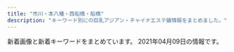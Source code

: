 ```yaml
---
title: "市川・本八幡・西船橋・船橋"
description: "キーワード別にの巨乳アジアン・チャイナエステ嬢情報をまとめました。"
---
```


新着画像と新着キーワードをまとめています。
2021年04月09日の情報です。

<DmmAffiliateIns />
<KeywordTable
  shops={
    [
    {
        "url": "http://yelaixang.sweet-relaxation.com/",
        "name": "\u591c\u6765\u9999\uff5eYe Lai Xang\uff5e",
        "img_links": [
            "http://yelaixang.sweet-relaxation.com/img/cast/nina-02.jpg",
            "http://yelaixang.sweet-relaxation.com/img/slick/sl-2.jpg",
            "http://yelaixang.sweet-relaxation.com/img/cast/miya-02.jpg",
            "http://yelaixang.sweet-relaxation.com/img/cast/nana-01.jpg",
            "http://yelaixang.sweet-relaxation.com/img/cast/nana-02.jpg",
            "http://yelaixang.sweet-relaxation.com/img/slick/sl-3.jpg",
            "http://yelaixang.sweet-relaxation.com/img/slick/sl-4.jpg",
            "http://yelaixang.sweet-relaxation.com/img/slick/sl-7.jpg",
            "http://yelaixang.sweet-relaxation.com/img/cast/nina-01.jpg",
            "http://yelaixang.sweet-relaxation.com/img/cast/nina-03.jpg",
            "http://yelaixang.sweet-relaxation.com/img/cast/miya-01.jpg",
            "http://yelaixang.sweet-relaxation.com/img/cast/miya-03.jpg",
            "http://yelaixang.sweet-relaxation.com/img/cast/key-03.jpg",
            "http://yelaixang.sweet-relaxation.com/img/slick/sl-6.jpg",
            "http://yelaixang.sweet-relaxation.com/img/interior/uc.jpg",
            "http://yelaixang.sweet-relaxation.com/img/slick/sl-5.jpg",
            "http://yelaixang.sweet-relaxation.com/img/cast/key-02.jpg",
            "http://yelaixang.sweet-relaxation.com/img/slick/sl-1.jpg",
            "http://yelaixang.sweet-relaxation.com/img/cast/nana-03.jpg",
            "http://yelaixang.sweet-relaxation.com/img/cast/key-01.jpg"
        ],
        "keywords": {},
        "station": "JR\u672c\u516b\u5e61\u99c5\u5357\u53e3"
    },
    {
        "url": "http://www.bishoujo.esturl.com/",
        "name": "\u604b\u4eba",
        "img_links": [
            "http://www.bishoujo.esturl.com/files/002.jpg",
            "http://www.bishoujo.esturl.com/photo_news/upimg/568706066be72eacf0_0.jpg",
            "http://www.bishoujo.esturl.com/files/007.jpg",
            "http://www.bishoujo.esturl.com/images/sp_top.jpg",
            "http://www.bishoujo.esturl.com/images/top.png",
            "http://www.bishoujo.esturl.com/files/003.jpg",
            "http://www.bishoujo.esturl.com/files/001.jpg"
        ],
        "keywords": {
            "C": 17,
            "87": 12,
            "86": 6,
            "D": 18,
            "82": 6
        },
        "station": "JR\u897f\u8239\u6a4b\u99c5\u5317\u53e3"
    },
    {
        "station": "JR\u897f\u8239\u6a4b\u99c5\u5357\u53e3",
        "url": "http://es-cupid.work/",
        "name": "\u304a\u5e30\u308ababy",
        "img_links": [
            "http://es-cupid.work/_src/54957838/wechatimg732957181c4fa97f74877efb3924bde9.jpg",
            "http://es-cupid.work/_src/54101963/slider2_20201209160139115.jpg",
            "http://es-cupid.work/_src/54101964/slider3_20201209160139119.jpg",
            "http://es-cupid.work/_src/54102173/wechatimg87_20210310150723406.jpg",
            "http://es-cupid.work/_src/54102203/wechatimg86_20210310150723367.jpg",
            "http://es-cupid.work/_src/54102172/wechatimg87_20210310150723406.jpg",
            "http://es-cupid.work/_src/54101949/slider5_20201209160139125.jpg",
            "http://es-cupid.work/_src/54279148/wechatimg234.jpg",
            "http://es-cupid.work/_src/54101958/cam.jpg",
            "http://es-cupid.work/_src/54957902/wechatimg732957181c4fa97f74877efb3924bde9.jpg",
            "http://es-cupid.work/_src/54101911/wechatimg198_20190126093224863.jpg",
            "http://es-cupid.work/_src/54101965/slider1_20201209160139057.jpg",
            "http://es-cupid.work/_src/54101954/navinavi_01.png",
            "http://es-cupid.work/_src/54101956/navinavi_02.png",
            "http://es-cupid.work/_src/54101909/_k3_4082.jpg",
            "http://es-cupid.work/_src/54101959/cam.jpg",
            "http://es-cupid.work/_src/54102042/baby.png",
            "http://es-cupid.work/_src/54279149/wechatimg234.jpg",
            "http://es-cupid.work/_src/54101968/wechatimg86_20210310150723367.jpg"
        ],
        "keywords": {}
    },
    {
        "url": "http://likiluto.xyz/",
        "name": "\u3075\u308c\u3042\u3044",
        "station": "JR\u672c\u516b\u5e61\u99c5\u5357\u53e3",
        "keywords": {},
        "img_links": [
            "http://likiluto.xyz/style/images/t2.png",
            "http://likiluto.xyz/uploads/210112/1-2101120920292M.jpg",
            "http://likiluto.xyz/style/images/nav-sys.jpg",
            "http://likiluto.xyz/style/images/index-miru_03.jpg",
            "http://likiluto.xyz/style/images/nav2-sta.png",
            "http://likiluto.xyz/style/images/t4.jpg",
            "http://likiluto.xyz/style/images/index-miru_18.jpg",
            "http://likiluto.xyz/uploads/210112/1-21011209234CV.jpg",
            "http://likiluto.xyz/uploads/210112/1-210112092540164.jpg",
            "http://likiluto.xyz/uploads/210403/1-210403154615Q9.jpg",
            "http://likiluto.xyz/uploads/210403/1-210403154531335.jpg",
            "http://likiluto.xyz/style/images/t6.jpg",
            "http://likiluto.xyz/uploads/201229/1-201229152000Y5.jpg",
            "http://likiluto.xyz/style/images/t3.png",
            "http://likiluto.xyz/style/images/s-bian.png",
            "http://likiluto.xyz/style/images/sys.jpg",
            "http://likiluto.xyz/style/images/index-miru_06.jpg",
            "http://likiluto.xyz/uploads/210112/1-210112092150b1.jpg",
            "http://likiluto.xyz/uploads/210304/1-210304151405b3.jpg",
            "http://likiluto.xyz/uploads/210304/1-210304151524134.jpg"
        ]
    },
    {
        "name": "\u6708\u306e\u604b",
        "img_links": [
            "http://hi-msg.com/moonlove/img/fla-1.jpg",
            "http://hi-msg.com/moonlove/img/p-2.jpg",
            "http://hi-msg.com/moonlove/img/staff-list.png",
            "http://hi-msg.com/moonlove/img/fla-2.jpg",
            "http://hi-msg.com/moonlove/img/head.png",
            "http://hi-msg.com/moonlove/img/botton.png",
            "http://hi-msg.com/moonlove/img/p-3.jpg",
            "http://hi-msg.com/moonlove/img/p-10.jpg"
        ],
        "keywords": {},
        "url": "http://hi-msg.com/moonlove/",
        "station": "JR\u8239\u6a4b\u99c5"
    },
    {
        "img_links": [
            "http://www.dokidoki.esjp.info/files/001.jpg",
            "http://www.dokidoki.esjp.info/files/011.jpg",
            "http://www.dokidoki.esjp.info/img/nn.jpg",
            "http://www.dokidoki.esjp.info/files/010.jpg",
            "http://www.dokidoki.esjp.info/img/eve.jpg",
            "http://www.dokidoki.esjp.info/img/top.jpg",
            "http://www.dokidoki.esjp.info/img/stal.png",
            "http://www.dokidoki.esjp.info/img/rect.jpg",
            "http://www.dokidoki.esjp.info/img/lint.jpg",
            "http://www.dokidoki.esjp.info/files/004.jpg",
            "http://www.dokidoki.esjp.info/img/syst.jpg",
            "http://www.dokidoki.esjp.info/img/acct.jpg",
            "http://www.dokidoki.esjp.info/img/noo.png",
            "http://www.dokidoki.esjp.info/img/rot.jpg",
            "http://www.dokidoki.esjp.info/img/fla.jpg",
            "http://www.dokidoki.esjp.info/files/007.jpg",
            "http://www.dokidoki.esjp.info/files/002.jpg",
            "http://www.dokidoki.esjp.info/img/stat.jpg"
        ],
        "url": "http://www.dokidoki.esjp.info/",
        "station": "JR\u8239\u6a4b\u99c5\u5317\u53e3",
        "name": "\u30c9\u30ad\u30c9\u30ad\u30cf\u30cb\u30fc",
        "keywords": {
            "D": 5,
            "86": 1,
            "87": 5,
            "C": 1
        }
    },
    {
        "station": "JR\u897f\u8239\u6a4b\u99c5\u5317\u53e3",
        "keywords": {
            "85": 1,
            "88": 2,
            "F": 3,
            "90": 1,
            "87": 1,
            "G": 1,
            "86": 5,
            "D": 5,
            "E": 9,
            "\u4e73": 5
        },
        "img_links": [
            "https://iris.ests.jp/photos/sites/58/2021/01/2021011316255079.jpeg",
            "https://iris.ests.jp/photos/sites/58/2021/04/2021040420530683.jpeg",
            "https://iris.ests.jp/photos/sites/58/2020/11/2020111616103718.jpeg",
            "https://iris.ests.jp/photos/sites/58/2021/03/2021030317245283.jpeg",
            "https://iris.ests.jp/photos/sites/58/2021/01/2021011400321756.jpeg",
            "https://iris.ests.jp/photos/sites/58/2021/01/2021011318242314.jpeg",
            "https://iris.ests.jp/photos/sites/58/2020/11/2020111615332290.jpeg",
            "https://iris.ests.jp/images/room1.jpg",
            "https://iris.ests.jp/photos/sites/58/2021/04/2021040520452396.jpeg",
            "https://iris.ests.jp/photos/sites/58/2021/04/202104052047262.jpeg",
            "https://iris.ests.jp/photos/sites/58/2021/04/2021040711032795.jpeg",
            "https://iris.ests.jp/photos/sites/58/2021/02/2021020921385968.jpeg",
            "https://iris.ests.jp/images/staff0.jpg",
            "https://iris.ests.jp/images/paypay.jpg",
            "https://iris.ests.jp/photos/sites/58/2021/03/2021030317205889.jpeg",
            "https://iris.ests.jp/photos/sites/58/2020/12/202012082142310.jpeg",
            "https://iris.ests.jp/photos/sites/58/2021/04/2021040520081066.jpeg",
            "https://iris.ests.jp/photos/sites/58/2021/04/2021040311441162.jpeg",
            "https://iris.ests.jp/images/top.jpg",
            "https://iris.ests.jp/photos/sites/58/2021/02/2021022616053881.jpeg",
            "https://iris.ests.jp/images/twitter.jpg",
            "http://iris2.a5.reraku.work/upload/sites/58/2020/12/202012082142310-302x309.jpeg",
            "https://iris.ests.jp/images/room3.jpg",
            "https://iris.ests.jp/images/room4.jpg",
            "https://iris.ests.jp/images/room2.jpg",
            "https://iris.ests.jp/images/s_staff.jpg",
            "https://iris.ests.jp/images/s_news.jpg"
        ],
        "url": "https://iris.ests.jp/",
        "name": "\u30a2\u30a4\u30ea"
    },
    {
        "img_links": [
            "http://aroma-esthe.info/images/r2.jpg",
            "http://aroma-esthe.info/images/qr.jpg",
            "http://aroma-esthe.info/images/r3.jpg",
            "http://aroma-esthe.info/images/slider-img003.jpg",
            "http://aroma-esthe.info/images/r4.jpg",
            "http://aroma-esthe.info/images/cg02.jpg",
            "http://aroma-esthe.info/images/m1.jpg",
            "http://aroma-esthe.info/images/slider-img001.jpg",
            "http://aroma-esthe.info/images/b-tel.png",
            "http://aroma-esthe.info/images/cg05.jpg",
            "http://aroma-esthe.info/images/m3.jpg",
            "http://aroma-esthe.info/images/slider-img002.jpg",
            "http://aroma-esthe.info/images/tit-sub1.jpg",
            "http://aroma-esthe.info/images/b-online.png",
            "http://aroma-esthe.info/images/m2.jpg",
            "http://aroma-esthe.info/images/tit-sub2.jpg",
            "http://aroma-esthe.info/images/tit-sub5.jpg",
            "http://aroma-esthe.info/images/tit-sub4.jpg",
            "http://aroma-esthe.info/images/m4.jpg",
            "http://aroma-esthe.info/images/tit-sub6.jpg",
            "http://aroma-esthe.info/images/cg01.jpg",
            "http://aroma-esthe.info/images/tit-sub3.jpg",
            "http://aroma-esthe.info/images/kan.jpg",
            "http://aroma-esthe.info/images/r1.jpg",
            "http://aroma-esthe.info/link/menlog.jpg",
            "http://aroma-esthe.info/images/cg03.jpg"
        ],
        "keywords": {
            "D": 6,
            "86": 8
        },
        "station": "\u4eac\u6210\u516b\u5e61\u99c5\u5317\u53e3",
        "name": "Happy Bell",
        "url": "http://aroma-esthe.info/"
    },
    {
        "keywords": {
            "D": 69,
            "F": 6,
            "85": 22,
            "87": 21,
            "83": 8,
            "81": 5,
            "86": 24,
            "C": 5
        },
        "img_links": [
            "http://neptune.est.cm/images/top1.jpg",
            "http://neptune.est.cm/photos/sites/3/2020/01/2020011704241285.jpg",
            "http://neptune.est.cm/photos/sites/3/2020/09/2020092912491932.jpg",
            "http://neptune.est.cm/photos/sites/3/2020/01/2020011704240975.jpg",
            "http://neptune.est.cm/images/top2.jpg",
            "http://neptune.est.cm/photos/sites/3/2020/02/2020020303575532.jpg",
            "http://neptune.est.cm/images/top-sp2.jpg",
            "http://neptune.est.cm/photos/sites/3/2020/12/2020122312215973.jpg",
            "http://neptune.est.cm/photos/sites/3/2020/12/2020121515392683.jpg",
            "http://neptune.est.cm/photos/sites/3/2020/07/2020072813393974.jpg",
            "http://neptune.est.cm/photos/sites/3/2020/01/2020012304435311.jpg",
            "http://neptune.est.cm/images/top-sp1.jpg",
            "http://neptune.est.cm/images/pagetop.jpg",
            "http://neptune.est.cm/photos/sites/3/2021/01/2021012715245168.jpg",
            "http://neptune.est.cm/photos/sites/3/2020/01/2020011606281181.jpg",
            "http://neptune.est.cm/photos/sites/3/2020/06/2020062418251882.jpg"
        ],
        "url": "http://neptune.est.cm/",
        "name": "\u30cd\u30d7\u30c1\u30e5\u30fc\u30f3",
        "station": "JR\u672c\u516b\u5e61\u99c5\u5357\u53e3"
    },
    {
        "img_links": [
            "https://aroma-cafe.xyz.mn/images/room4.jpg",
            "https://aroma-cafe.xyz.mn/images/new.jpg",
            "https://aroma-cafe.xyz.mn/photos/sites/24/2021/03/2021030711195689.jpg",
            "https://aroma-cafe.xyz.mn/images/news_bj2.jpg",
            "https://aroma-cafe.xyz.mn/images/ac.jpg",
            "https://aroma-cafe.xyz.mn/images/tel.jpg",
            "https://aroma-cafe.xyz.mn/photos/sites/24/2021/02/2021021016014439.jpg",
            "https://aroma-cafe.xyz.mn/images/s_staff.jpg",
            "https://aroma-cafe.xyz.mn/images/top.jpg",
            "https://aroma-cafe.xyz.mn/images/s1.jpg",
            "https://aroma-cafe.xyz.mn/images/room1.jpg",
            "https://aroma-cafe.xyz.mn/images/mobile.jpg",
            "https://aroma-cafe.xyz.mn/images/s_face.jpg",
            "https://aroma-cafe.xyz.mn/photos/sites/24/2021/03/2021032414462934.jpg",
            "https://aroma-cafe.xyz.mn/images/s_news.jpg",
            "https://aroma-cafe.xyz.mn/images/room3.jpg",
            "https://aroma-cafe.xyz.mn/photos/sites/24/2021/02/2021021015592731.jpg",
            "https://aroma-cafe.xyz.mn/photos/sites/24/2021/02/2021021016025433.jpg",
            "https://aroma-cafe.xyz.mn/images/room2.jpg",
            "https://aroma-cafe.xyz.mn/photos/sites/24/2021/02/2021021016061177.jpg",
            "https://aroma-cafe.xyz.mn/photos/sites/24/2021/03/2021030711195531.jpg",
            "https://aroma-cafe.xyz.mn/photos/sites/24/2021/02/2021022416282323.jpg",
            "https://aroma-cafe.xyz.mn/images/s2.jpg",
            "https://aroma-cafe.xyz.mn/photos/sites/24/2021/03/2021031215484691.jpg",
            "https://aroma-cafe.xyz.mn/photos/sites/24/2021/02/2021022318245015.jpg",
            "https://aroma-cafe.xyz.mn/photos/sites/24/2021/02/2021021015510397.jpg",
            "https://aroma-cafe.xyz.mn/photos/sites/24/2021/02/2021021015445228.jpg",
            "https://aroma-cafe.xyz.mn/photos/sites/24/2021/02/2021022318245110.jpg",
            "https://aroma-cafe.xyz.mn/images/line.jpg"
        ],
        "station": "\u897f\u8239\u6a4b\u99c5",
        "keywords": {
            "89": 17,
            "85": 48,
            "86": 68,
            "D": 114,
            "E": 32,
            "F": 34,
            "88": 32,
            "83": 16,
            "84": 18,
            "87": 15,
            "C": 48
        },
        "name": "\u30a2\u30ed\u30de\u30ab\u30d5\u30a7\uff5eAroma cafe\uff5e",
        "url": "https://aroma-cafe.xyz.mn/"
    },
    {
        "station": "\u672c\u516b\u5e61\u99c5\u5357\u53e3",
        "name": "\u9759\uff5e\u3057\u305a\u304b\uff5e",
        "img_links": [
            "http://www.shizuka.mensnv.com/img/h4-top.jpg",
            "http://www.shizuka.mensnv.com/img/bnr-01_off.jpg",
            "http://www.shizuka.mensnv.com/img/footer-top_off.jpg",
            "http://www.shizuka.mensnv.com/img/top-h5R.jpg",
            "http://www.shizuka.mensnv.com/files/002-03.jpg",
            "http://www.shizuka.mensnv.com/files/003-03.jpg",
            "http://www.shizuka.mensnv.com/files/004-02.jpg",
            "http://www.shizuka.mensnv.com/img/glo_06_off.jpg",
            "http://www.shizuka.mensnv.com/img/slider/3.jpg",
            "http://www.shizuka.mensnv.com/img/glo_02_off.jpg",
            "http://www.shizuka.mensnv.com/img/2top-course_off.jpg",
            "http://www.shizuka.mensnv.com/files/001.jpg",
            "http://www.shizuka.mensnv.com/img/slider/2.jpg",
            "http://www.shizuka.mensnv.com/img/glo_01_off.jpg",
            "http://www.shizuka.mensnv.com/files/003.jpg",
            "http://www.shizuka.mensnv.com/files/002-02.jpg",
            "http://www.shizuka.mensnv.com/files/003-02.jpg",
            "http://www.shizuka.mensnv.com/img/glo_04_off.jpg",
            "http://www.shizuka.mensnv.com/files/004-03.jpg",
            "http://www.shizuka.mensnv.com/img/slider/1.jpg",
            "http://www.shizuka.mensnv.com/img/top-course_off.jpg",
            "http://www.shizuka.mensnv.com/files/002.jpg",
            "http://www.shizuka.mensnv.com/img/bnr-02_off.jpg",
            "http://www.shizuka.mensnv.com/files/004.jpg",
            "http://www.shizuka.mensnv.com/img/glo_03_off.jpg",
            "http://www.shizuka.mensnv.com/files/001-02.jpg",
            "http://www.shizuka.mensnv.com/files/001-03.jpg",
            "http://www.shizuka.mensnv.com/img/top-h5R2.jpg",
            "http://www.shizuka.mensnv.com/img/icon_tel.png",
            "http://www.shizuka.mensnv.com/img/glo_05_off.jpg"
        ],
        "url": "http://www.shizuka.mensnv.com/",
        "keywords": {
            "C": 3,
            "D": 9,
            "84": 3,
            "85": 3,
            "86": 3,
            "88": 3
        }
    },
    {
        "keywords": {},
        "station": "JR\u897f\u8239\u6a4b\u99c5\u5317\u53e3",
        "img_links": [
            "http://iyashinomori.dnsfor.me/images/main_09.jpg",
            "http://iyashinomori.dnsfor.me/images/anna.jpg",
            "http://iyashinomori.dnsfor.me/images/mari.jpg",
            "http://iyashinomori.dnsfor.me/images/masmises.jpg",
            "http://iyashinomori.dnsfor.me/images/mas-de.jpg",
            "http://iyashinomori.dnsfor.me/images/aroma.jpg",
            "http://iyashinomori.dnsfor.me/images/sona.jpg",
            "http://iyashinomori.dnsfor.me/images/nav-staff.jpg",
            "http://iyashinomori.dnsfor.me/images/iyashi_qr.png",
            "http://iyashinomori.dnsfor.me/images/massaji.jpg",
            "http://iyashinomori.dnsfor.me/images/lanmu-c_03.jpg",
            "http://iyashinomori.dnsfor.me/images/nav-job.jpg",
            "http://iyashinomori.dnsfor.me/images/ami.jpg",
            "http://iyashinomori.dnsfor.me/images/nako.jpeg",
            "http://iyashinomori.dnsfor.me/images/akasuri.jpg",
            "http://iyashinomori.dnsfor.me/images/aya2.jpg"
        ],
        "name": "\u7652\u3057\u306e\u68ee",
        "url": "http://iyashinomori.dnsfor.me/"
    },
    {
        "url": "http://happy.relaxnabi.com/",
        "station": "JR\u8239\u6a4b\u99c5\u5317\u53e3",
        "img_links": [
            "http://happy.relaxnabi.com/css/staff/staff-007.jpg",
            "http://happy.relaxnabi.com/css/nav/nav-005.png",
            "http://happy.relaxnabi.com/css/nav/nav-003.png",
            "http://happy.relaxnabi.com/css/staff/staff-007-a.jpg",
            "http://happy.relaxnabi.com/css/nav/nav-002.png",
            "http://happy.relaxnabi.com/css/staff/staff-002-a.jpg",
            "http://happy.relaxnabi.com/css/staff/staff017.jpg",
            "http://happy.relaxnabi.com/css/staff/staff017-a.jpg",
            "http://happy.relaxnabi.com/css/top0001.png",
            "http://happy.relaxnabi.com/css/nav/nav-004.png",
            "http://happy.relaxnabi.com/css/staff/staff-04.jpg",
            "http://happy.relaxnabi.com/css/staff/staff000003.jpg",
            "http://happy.relaxnabi.com/css/staff/staff-04-a.jpg",
            "http://happy.relaxnabi.com/css/staff/staff-05-a.jpg",
            "http://happy.relaxnabi.com/css/staff/staff0001.jpg",
            "http://happy.relaxnabi.com/css/staff/staff000008.jpg",
            "http://happy.relaxnabi.com/css/staff/staff-10-a.jpg",
            "http://happy.relaxnabi.com/css/tel01.png",
            "http://happy.relaxnabi.com/css/staff/staff-002.jpg",
            "http://happy.relaxnabi.com/css/staff/staff-05.jpg",
            "http://happy.relaxnabi.com/css/top-03.png",
            "http://happy.relaxnabi.com/css/nav/nav-001.png",
            "http://happy.relaxnabi.com/css/staff/staff000003-a.jpg",
            "http://happy.relaxnabi.com/css/staff/staff-10.jpg",
            "http://happy.relaxnabi.com/css/nav/nav-006.png",
            "http://happy.relaxnabi.com/css/staff/staff0001-a.jpg",
            "http://happy.relaxnabi.com/css/staff/staff000008-a.jpg"
        ],
        "name": "\u30de\u30fc\u30e1\u30a4\u30c9",
        "keywords": {
            "E": 5,
            "91": 1,
            "D": 2,
            "92": 5,
            "90": 2,
            "88": 1,
            "F": 1
        }
    },
    {
        "station": "JR\u897f\u8239\u6a4b\u99c5\u5357\u53e3",
        "keywords": {},
        "name": "\u53f0\u5317\u697d\u5712",
        "url": "http://t-rakuen.work/",
        "img_links": [
            "http://t-rakuen.work/img/koko1.jpg",
            "http://t-rakuen.work/images/sys4.jpg",
            "http://t-rakuen.work/images/int2.png",
            "http://t-rakuen.work/images/rec2.jpg",
            "http://t-rakuen.work/images/b1.jpg",
            "http://t-rakuen.work/staff/hana.jpg",
            "http://t-rakuen.work/img/hana1.jpg",
            "http://t-rakuen.work/images/news_t.jpg",
            "http://t-rakuen.work/staff/natumi.jpg",
            "http://t-rakuen.work/images/int1.png",
            "http://t-rakuen.work/images/head.jpg",
            "http://t-rakuen.work/images/b2.jpg",
            "http://t-rakuen.work/img/natumi1.jpg",
            "http://t-rakuen.work/images/sys2.jpg",
            "http://t-rakuen.work/images/rec1.jpg",
            "http://t-rakuen.work/images/news.png",
            "http://t-rakuen.work/img/rina1.jpg",
            "http://t-rakuen.work/staff/koko.jpg",
            "http://t-rakuen.work/images/staff_t.jpg",
            "http://t-rakuen.work/img/rika1.jpg",
            "http://t-rakuen.work/img/mika1.jpg",
            "http://t-rakuen.work/images/interior_t.jpg",
            "http://t-rakuen.work/staff/mika.jpg",
            "http://t-rakuen.work/images/sys3.jpg",
            "http://t-rakuen.work/staff/rika.jpg",
            "http://t-rakuen.work/staff/rina.jpg"
        ]
    },
    {
        "url": "http://www.rainbow-relax.xyz/",
        "keywords": {
            "87": 6,
            "C": 19,
            "D": 6,
            "86": 4,
            "85": 2
        },
        "station": "JR\u8239\u6a4b\u99c5\u5317\u53e3",
        "img_links": [
            "http://www.rainbow-relax.xyz/img/ttl_news.png",
            "http://www.rainbow-relax.xyz/files/004-02.jpg",
            "http://www.rainbow-relax.xyz/files/003.jpg",
            "http://www.rainbow-relax.xyz/images/slider/1.jpg",
            "http://www.rainbow-relax.xyz/img/pickup.jpg",
            "http://www.rainbow-relax.xyz/img/btn_side_mobile.jpg",
            "http://www.rainbow-relax.xyz/files/001-02.jpg",
            "http://www.rainbow-relax.xyz/files/002-02.jpg",
            "http://www.rainbow-relax.xyz/images/slider/2.jpg",
            "http://www.rainbow-relax.xyz/img/tel.png",
            "http://www.rainbow-relax.xyz/files/003-02.jpg",
            "http://www.rainbow-relax.xyz/images/slider/3.jpg",
            "http://www.rainbow-relax.xyz/files/006-02.jpg",
            "http://www.rainbow-relax.xyz/img/goback.jpg",
            "http://www.rainbow-relax.xyz/files/004.jpg",
            "http://www.rainbow-relax.xyz/files/001.jpg",
            "http://www.rainbow-relax.xyz/files/005-02.jpg",
            "http://www.rainbow-relax.xyz/img/ttl_info.png",
            "http://www.rainbow-relax.xyz/files/002.jpg",
            "http://www.rainbow-relax.xyz/files/005.jpg",
            "http://www.rainbow-relax.xyz/files/006.jpg"
        ],
        "name": "Rainbow\uff5e\u30ec\u30a4\u30f3\u30dc\u30fc\uff5e"
    },
    {
        "station": "JR\u8239\u6a4b\u99c5\u5317\u53e3",
        "keywords": {
            "86": 1,
            "87": 5,
            "D": 6
        },
        "img_links": [
            "http://www.gokujobijin.iesjp.com/files/007.jpg",
            "http://www.gokujobijin.iesjp.com/files/004.jpg",
            "http://www.gokujobijin.iesjp.com/files/002-02.jpg",
            "http://www.gokujobijin.iesjp.com/images/top003.png",
            "http://www.gokujobijin.iesjp.com/files/001.jpg",
            "http://www.gokujobijin.iesjp.com/images/nav-002.png",
            "http://www.gokujobijin.iesjp.com/files/006.jpg",
            "http://www.gokujobijin.iesjp.com/files/001-02.jpg",
            "http://www.gokujobijin.iesjp.com/files/006-02.jpg",
            "http://www.gokujobijin.iesjp.com/images/s1.jpg",
            "http://www.gokujobijin.iesjp.com/images/nav-001.png",
            "http://www.gokujobijin.iesjp.com/images/top02-left.png",
            "http://www.gokujobijin.iesjp.com/images/tel.png",
            "http://www.gokujobijin.iesjp.com/images/nav-003.png",
            "http://www.gokujobijin.iesjp.com/files/005-02.jpg",
            "http://www.gokujobijin.iesjp.com/files/004-02.jpg",
            "http://www.gokujobijin.iesjp.com/images/nav-005.png",
            "http://www.gokujobijin.iesjp.com/files/002.jpg",
            "http://www.gokujobijin.iesjp.com/images/nav-004.png",
            "http://www.gokujobijin.iesjp.com/files/005.jpg",
            "http://www.gokujobijin.iesjp.com/images/top01.png",
            "http://www.gokujobijin.iesjp.com/images/nav-006.png",
            "http://www.gokujobijin.iesjp.com/files/007-02.jpg",
            "http://www.gokujobijin.iesjp.com/images/osusume01.png"
        ],
        "url": "http://www.gokujobijin.iesjp.com/",
        "name": "\u6975\u4e0a\u7f8e\u4eba"
    },
    {
        "keywords": {},
        "img_links": [
            "http://www.iyashinoumi.com/img/tel1.png",
            "http://www.iyashinoumi.com/img/sTitle_left.png",
            "http://www.iyashinoumi.com/img/miss24sb.jpg",
            "http://www.iyashinoumi.com/img/miss25sb.jpg",
            "http://www.iyashinoumi.com/img/miss27sb.jpg",
            "http://www.iyashinoumi.com/img/miss28sb.jpg",
            "http://www.iyashinoumi.com/img/miss6sb.jpg",
            "http://www.iyashinoumi.com/img/miss7sb.jpg",
            "http://www.iyashinoumi.com/img/sTitle_right.png",
            "http://www.iyashinoumi.com/img/miss7s.jpg"
        ],
        "url": "http://www.iyashinoumi.com/",
        "station": "\u5e02\u5ddd\u99c5\u5317\u53e3",
        "name": "\u7652\u3057\u306e\u6d77"
    },
    {
        "station": "JR\u5e02\u5ddd\u99c5\u5357\u53e3",
        "img_links": [
            "http://www.aya-aroma.com/files/001.jpg",
            "http://www.aya-aroma.com/files/010.jpg",
            "http://www.aya-aroma.com/files/003-03.jpg",
            "http://www.aya-aroma.com/images/backlistbtn.png",
            "http://www.aya-aroma.com/files/008.jpg",
            "http://www.aya-aroma.com/files/001-03.jpg",
            "http://www.aya-aroma.com/files/002.jpg",
            "http://www.aya-aroma.com/images/melmaga.jpg",
            "http://www.aya-aroma.com/files/001-02.jpg",
            "http://www.aya-aroma.com/files/008-02.jpg",
            "http://www.aya-aroma.com/images/concept.jpg",
            "http://www.aya-aroma.com/files/015-02.jpg",
            "http://www.aya-aroma.com/files/002-02.jpg",
            "http://www.aya-aroma.com/files/015.jpg",
            "http://www.aya-aroma.com/files/003-02.jpg",
            "http://www.aya-aroma.com/images/coverGirlParts.png",
            "http://www.aya-aroma.com/files/010-03.jpg",
            "http://www.aya-aroma.com/files/003.jpg",
            "http://www.aya-aroma.com/images/mobile.jpg",
            "http://www.aya-aroma.com/files/002-03.jpg",
            "http://www.aya-aroma.com/files/008-03.jpg",
            "http://www.aya-aroma.com/files/010-02.jpg",
            "http://www.aya-aroma.com/files/015-03.jpg"
        ],
        "keywords": {
            "84": 3,
            "87": 3,
            "86": 12,
            "D": 9,
            "C": 6
        },
        "name": "\u5f69",
        "url": "http://www.aya-aroma.com/"
    },
    {
        "url": "http://www.diamond.mesthe.com/",
        "name": "\u30c0\u30a4\u30e4\u30e2\u30f3\u30c9",
        "station": "JR\u897f\u8239\u6a4b\u99c5\u5357\u53e3",
        "keywords": {
            "C": 15,
            "86": 2,
            "88": 2,
            "D": 10,
            "87": 8
        },
        "img_links": [
            "http://www.diamond.mesthe.com/img/tel.png",
            "http://www.diamond.mesthe.com/img/top_option03.jpg",
            "http://www.diamond.mesthe.com/img/ttl_info.png",
            "http://www.diamond.mesthe.com/img/pickup.jpg",
            "http://www.diamond.mesthe.com/files/004-02.jpg",
            "http://www.diamond.mesthe.com/files/002-02.jpg",
            "http://www.diamond.mesthe.com/files/003-02.jpg",
            "http://www.diamond.mesthe.com/img/btn_blog.png",
            "http://www.diamond.mesthe.com/img/ttl_news.png",
            "http://www.diamond.mesthe.com/files/006.jpg",
            "http://www.diamond.mesthe.com/files/003.jpg",
            "http://www.diamond.mesthe.com/files/005-02.jpg",
            "http://www.diamond.mesthe.com/img/ttl_therapist.png",
            "http://www.diamond.mesthe.com/files/002.jpg",
            "http://www.diamond.mesthe.com/files/004.jpg",
            "http://www.diamond.mesthe.com/img/top_option01.jpg",
            "http://www.diamond.mesthe.com/files/005.jpg",
            "http://www.diamond.mesthe.com/files/006-02.jpg",
            "http://www.diamond.mesthe.com/images/slider/3.jpg",
            "http://www.diamond.mesthe.com/img/top_option04.jpg",
            "http://www.diamond.mesthe.com/img/btn_side_mobile.jpg",
            "http://www.diamond.mesthe.com/img/goback.jpg",
            "http://www.diamond.mesthe.com/images/slider/1.jpg",
            "http://www.diamond.mesthe.com/files/001-02.jpg",
            "http://www.diamond.mesthe.com/files/001.jpg",
            "http://www.diamond.mesthe.com/images/slider/2.jpg"
        ]
    },
    {
        "url": "http://www.club.relaxjp.info/",
        "station": "JR\u672c\u516b\u5e61\u99c5\u5317\u53e3",
        "img_links": [
            "http://www.club.relaxjp.info/images/sys2.png",
            "http://www.club.relaxjp.info/images/link_t.png",
            "http://www.club.relaxjp.info/images/interior_t.png",
            "http://www.club.relaxjp.info/images/b1.jpg",
            "http://www.club.relaxjp.info/images/line.png",
            "http://www.club.relaxjp.info/files/015-02.jpg",
            "http://www.club.relaxjp.info/files/007-02.jpg",
            "http://www.club.relaxjp.info/files/013.jpg",
            "http://www.club.relaxjp.info/files/007.jpg",
            "http://www.club.relaxjp.info/images/mobile.jpg",
            "http://www.club.relaxjp.info/images/rec2.png",
            "http://www.club.relaxjp.info/images/sys1.png",
            "http://www.club.relaxjp.info/files/014-02.jpg",
            "http://www.club.relaxjp.info/images/rec1.png",
            "http://www.club.relaxjp.info/images/int1.png",
            "http://www.club.relaxjp.info/files/004-02.jpg",
            "http://www.club.relaxjp.info/images/int2.png",
            "http://www.club.relaxjp.info/images/sys3.png",
            "http://www.club.relaxjp.info/files/013-02.jpg",
            "http://www.club.relaxjp.info/files/009.jpg",
            "http://www.club.relaxjp.info/files/014.jpg",
            "http://www.club.relaxjp.info/files/004.jpg",
            "http://www.club.relaxjp.info/images/head.jpg",
            "http://www.club.relaxjp.info/images/ta.jpg",
            "http://www.club.relaxjp.info/files/015.jpg",
            "http://www.club.relaxjp.info/images/b2.jpg",
            "http://www.club.relaxjp.info/files/009-02.jpg",
            "http://www.club.relaxjp.info/images/staff_t.png"
        ],
        "name": "\u30d5\u30a7\u30a2\u30ea\u30fc",
        "keywords": {
            "D": 5,
            "C": 1,
            "87": 5,
            "86": 1
        }
    },
    {
        "url": "http://hinata.relaxnabi.com/",
        "station": "JR\u8239\u6a4b\u99c5\u5317\u53e3",
        "name": "\u6696 \uff5eHinata\uff5e",
        "keywords": {
            "F": 1,
            "E": 5,
            "C": 4,
            "93": 1,
            "86": 2,
            "92": 3,
            "90": 2,
            "D": 1,
            "89": 1
        },
        "img_links": [
            "http://hinata.relaxnabi.com/css/right.jpg",
            "http://hinata.relaxnabi.com/css/staff/staff-007-a.jpg",
            "http://hinata.relaxnabi.com/css/staff/staff-06.jpg",
            "http://hinata.relaxnabi.com/css/staff/staff00004-a.jpg",
            "http://hinata.relaxnabi.com/css/staff/staff-08.jpg",
            "http://hinata.relaxnabi.com/css/osusume38.jpg",
            "http://hinata.relaxnabi.com/css/nav/sub-003.jpg",
            "http://hinata.relaxnabi.com/css/staff/staff00003-a.jpg",
            "http://hinata.relaxnabi.com/css/staff/staff-002-a.jpg",
            "http://hinata.relaxnabi.com/css/nav/nav-002.jpg",
            "http://hinata.relaxnabi.com/css/staff/staff00004.jpg",
            "http://hinata.relaxnabi.com/img/tiaowen.png",
            "http://hinata.relaxnabi.com/css/main-left02.jpg",
            "http://hinata.relaxnabi.com/css/staff/staff00003.jpg",
            "http://hinata.relaxnabi.com/css/staff/staff00001.jpg",
            "http://hinata.relaxnabi.com/css/staff/staff-002.jpg",
            "http://hinata.relaxnabi.com/css/staff/staff17.jpg",
            "http://hinata.relaxnabi.com/css/staff/staff-06-a.jpg",
            "http://hinata.relaxnabi.com/css/girls001.jpg",
            "http://hinata.relaxnabi.com/css/staff/staff-007.jpg",
            "http://hinata.relaxnabi.com/css/nav/nav-005.jpg",
            "http://hinata.relaxnabi.com/css/nav/nav-001.jpg",
            "http://hinata.relaxnabi.com/css/staff/staff-08-a.jpg",
            "http://hinata.relaxnabi.com/css/nav/nav-004.jpg",
            "http://hinata.relaxnabi.com/css/nav/sub-002.jpg",
            "http://hinata.relaxnabi.com/css/staff/staff17-a.jpg",
            "http://hinata.relaxnabi.com/css/nav/nav-003.jpg",
            "http://hinata.relaxnabi.com/css/nav/sub-004.jpg",
            "http://hinata.relaxnabi.com/css/left.jpg",
            "http://hinata.relaxnabi.com/css/nav/sub-006.jpg",
            "http://hinata.relaxnabi.com/css/nav/sub-005.jpg",
            "http://hinata.relaxnabi.com/css/nav/nav-006.jpg",
            "http://hinata.relaxnabi.com/css/staff/staff15.jpg",
            "http://hinata.relaxnabi.com/css/nav/sub-001.jpg",
            "http://hinata.relaxnabi.com/css/staff/staff15-a.jpg",
            "http://hinata.relaxnabi.com/css/button.jpg",
            "http://hinata.relaxnabi.com/css/tel01.png",
            "http://hinata.relaxnabi.com/css/top02.jpg",
            "http://hinata.relaxnabi.com/css/staff/staff00001-a.jpg",
            "http://hinata.relaxnabi.com/css/main-left03.jpg"
        ]
    },
    {
        "name": "CREA\uff5e\u30af\u30ec\u30a2\uff5e",
        "img_links": [
            "https://crea.iest.info/photos/sites/47/2021/03/2021032501542567.jpg",
            "https://crea.iest.info/photos/sites/47/2021/03/2021032501541398.jpg",
            "https://crea.iest.info/images/tit-pick.png",
            "https://crea.iest.info/images/top.png",
            "https://crea.iest.info/images/line.png",
            "https://crea.iest.info/images/tit-infor.png",
            "https://crea.iest.info/photos/sites/47/2021/03/2021032501541522.jpg",
            "https://crea.iest.info/images/tite-staff.png",
            "https://crea.iest.info/images/mobile.png",
            "https://crea.iest.info/photos/sites/47/2021/03/2021032501541775.jpg",
            "https://crea.iest.info/images/infor.png",
            "https://crea.iest.info/images/tit-gat.png",
            "https://crea.iest.info/photos/sites/47/2021/03/2021032501542035.jpg",
            "https://crea.iest.info/images/tit-new.png",
            "https://crea.iest.info/photos/sites/47/2021/03/2021032501542221.jpg"
        ],
        "keywords": {
            "86": 7,
            "88": 14,
            "E": 7,
            "83": 7,
            "87": 7,
            "D": 14,
            "F": 14,
            "85": 7,
            "C": 19
        },
        "station": "\u897f\u8239\u6a4b\u99c5",
        "url": "https://crea.iest.info/"
    },
    {
        "url": "http://iyasi.relaxnabi.com/",
        "station": "JR\u8239\u6a4b\u99c5\u5317\u53e3",
        "img_links": [],
        "name": "\u7652\u3057\u306e\u5fc3",
        "keywords": {}
    },
    {
        "img_links": [
            "http://www.nekomusume.relax-hp.com/img/stb.jpg",
            "http://www.nekomusume.relax-hp.com/img/top01.png",
            "http://www.nekomusume.relax-hp.com/img/nav-003.png",
            "http://www.nekomusume.relax-hp.com/img/nav-006.png",
            "http://www.nekomusume.relax-hp.com/files/009.jpg",
            "http://www.nekomusume.relax-hp.com/img/tel.png",
            "http://www.nekomusume.relax-hp.com/files/008.jpg",
            "http://www.nekomusume.relax-hp.com/files/006.jpg",
            "http://www.nekomusume.relax-hp.com/files/001.jpg",
            "http://www.nekomusume.relax-hp.com/img/stt.jpg",
            "http://www.nekomusume.relax-hp.com/img/nav-002.png",
            "http://www.nekomusume.relax-hp.com/img/nav-001.png",
            "http://www.nekomusume.relax-hp.com/img/nav-005.png",
            "http://www.nekomusume.relax-hp.com/files/011.jpg",
            "http://www.nekomusume.relax-hp.com/img/nav-004.png"
        ],
        "name": "\u732b\u5a18",
        "station": "JR\u897f\u8239\u6a4b\u99c5\u5357\u53e3",
        "url": "http://www.nekomusume.relax-hp.com/",
        "keywords": {
            "86": 2,
            "87": 3,
            "D": 5
        }
    },
    {
        "img_links": [],
        "name": "\u30ea\u30fc\u30d5",
        "station": "JR\u897f\u8239\u6a4b\u99c5\u5317\u53e3",
        "url": "https://leaf-relax.com/",
        "keywords": {}
    },
    {
        "name": "COCO",
        "station": "\u8239\u6a4b\u99c5\u5317\u53e3",
        "img_links": [],
        "keywords": {},
        "url": "https://co.aoaoeo.com/"
    },
    {
        "img_links": [],
        "url": "http://olive.est.cm/",
        "name": "OLIVE\u30fb\u30aa\u30ea\u30fc\u30d6",
        "keywords": {},
        "station": "JR\u8239\u6a4b\u99c5\u5317\u53e3"
    },
    {
        "station": "JR\u897f\u8239\u6a4b\u99c5\u5357\u53e3",
        "name": "\u3082\u3082\u3061\u3083\u3093",
        "img_links": [
            "http://momo.rankuens.com/css/staff/staff01.jpg",
            "http://momo.rankuens.com/css/head.jpg",
            "http://momo.rankuens.com/css/foot.jpg",
            "http://momo.rankuens.com/css/staff/staff03.jpg",
            "http://momo.rankuens.com/css/staff/staff02.jpg",
            "http://momo.rankuens.com/images/call.png",
            "http://momo.rankuens.com/css/top01.jpg"
        ],
        "url": "http://momo.rankuens.com/",
        "keywords": {
            "C": 6,
            "D": 2,
            "92": 1,
            "E": 1,
            "89": 2
        }
    },
    {
        "station": "\u539f\u6728\u4e2d\u5c71\u99c5\u5317\u53e3",
        "url": "http://yusintei.top/",
        "img_links": [
            "http://yusintei.top/images/p8.jpg",
            "http://yusintei.top/images/p2.jpg",
            "http://yusintei.top/images/g10.jpg",
            "http://yusintei.top/images/g114.jpg",
            "http://yusintei.top/images/men_7.png",
            "http://yusintei.top/images/p5.jpg",
            "http://yusintei.top/images/g1.jpg",
            "http://yusintei.top/images/tel.jpg",
            "http://yusintei.top/images/yumi.jpg",
            "http://yusintei.top/images/g112.jpg",
            "http://yusintei.top/images/zi-link.png",
            "http://yusintei.top/images/g83.jpg",
            "http://yusintei.top/images/g8.jpg",
            "http://yusintei.top/images/emi.jpg",
            "http://yusintei.top/images/p4.jpg",
            "http://yusintei.top/images/g7.jpg",
            "http://yusintei.top/images/men_1.png",
            "http://yusintei.top/images/men_5.png",
            "http://yusintei.top/images/g1-3.jpg",
            "http://yusintei.top/images/p1.jpg",
            "http://yusintei.top/images/g82.jpg",
            "http://yusintei.top/images/g12.jpg",
            "http://yusintei.top/images/g0.jpg",
            "http://yusintei.top/images/p6.jpg",
            "http://yusintei.top/images/nei2.jpg",
            "http://yusintei.top/images/g1-2.jpg",
            "http://yusintei.top/images/g9.jpg",
            "http://yusintei.top/images/men_2.png",
            "http://yusintei.top/images/zi-staff.png",
            "http://yusintei.top/images/men_3.png",
            "http://yusintei.top/images/men_4.png",
            "http://yusintei.top/images/01.png",
            "http://yusintei.top/images/men_6.png",
            "http://yusintei.top/images/p7.jpg",
            "http://yusintei.top/images/g113.jpg",
            "http://yusintei.top/images/g11.jpg",
            "http://yusintei.top/images/g84.jpg",
            "http://yusintei.top/images/p3.jpg",
            "http://yusintei.top/images/01.jpg",
            "http://yusintei.top/images/g2.jpg",
            "http://yusintei.top/images/yuli.jpg",
            "http://yusintei.top/images/left3.jpg"
        ],
        "keywords": {
            "83": 1,
            "C": 1,
            "D": 1,
            "E": 1,
            "86": 1,
            "84": 1
        },
        "name": "\u7652\u5fc3\u90b8"
    },
    {
        "name": "\u8309\u8389\u82b1",
        "url": "http://sminfvnda.xyz/",
        "station": "\u4eac\u6210\u8239\u6a4b\u99c5",
        "keywords": {},
        "img_links": []
    },
    {
        "station": "\u99ac\u8fbc\u6ca2\u99c5\u6771\u53e3",
        "img_links": [
            "http://www.kanda-es.info/img/anna1.jpg",
            "http://www.kanda-es.info/staff/anna.jpg",
            "http://www.kanda-es.info/img/sora1.jpg",
            "http://www.kanda-es.info/images/int2.jpg",
            "http://www.kanda-es.info/staff/sora.jpg",
            "http://www.kanda-es.info/images/tg.jpg",
            "http://www.kanda-es.info/images/info.jpg",
            "http://www.kanda-es.info/images/mobile.jpg",
            "http://www.kanda-es.info/staff/risa.jpg",
            "http://www.kanda-es.info/images/sys2.jpg",
            "http://www.kanda-es.info/images/staff_t.jpg",
            "http://www.kanda-es.info/images/sys1.jpg",
            "http://www.kanda-es.info/images/int1.jpg",
            "http://www.kanda-es.info/img/risa1.jpg",
            "http://www.kanda-es.info/images/interior_t.jpg",
            "http://www.kanda-es.info/images/news.jpg"
        ],
        "keywords": {},
        "name": "Blue\uff5e\u30d6\u30eb\u30fc\uff5e",
        "url": "http://www.kanda-es.info/"
    },
    {
        "keywords": {
            "87": 14,
            "D": 16,
            "89": 2,
            "E": 2,
            "\u30bb\u30af\u30b7\u30fc": 36,
            "86": 6,
            "C": 4
        },
        "img_links": [
            "http://www.sexy.relaxjp.info/files/036.jpg",
            "http://www.sexy.relaxjp.info/images/m-head01.jpg",
            "http://www.sexy.relaxjp.info/files/024-02.jpg",
            "http://www.sexy.relaxjp.info/files/011.jpg",
            "http://www.sexy.relaxjp.info/files/033-02.jpg",
            "http://www.sexy.relaxjp.info/files/034-03.jpg",
            "http://www.sexy.relaxjp.info/files/011-02.jpg",
            "http://www.sexy.relaxjp.info/files/003.jpg",
            "http://www.sexy.relaxjp.info/images/foot01.jpg",
            "http://www.sexy.relaxjp.info/files/023-02.jpg",
            "http://www.sexy.relaxjp.info/files/037.jpg",
            "http://www.sexy.relaxjp.info/files/034.jpg",
            "http://www.sexy.relaxjp.info/files/035.jpg",
            "http://www.sexy.relaxjp.info/files/036-02.jpg",
            "http://www.sexy.relaxjp.info/files/037-03.jpg",
            "http://www.sexy.relaxjp.info/files/023.jpg",
            "http://www.sexy.relaxjp.info/files/003-03.jpg",
            "http://www.sexy.relaxjp.info/files/011-03.jpg",
            "http://www.sexy.relaxjp.info/files/030-02.jpg",
            "http://www.sexy.relaxjp.info/files/036-03.jpg",
            "http://www.sexy.relaxjp.info/files/033-03.jpg",
            "http://www.sexy.relaxjp.info/files/037-02.jpg",
            "http://www.sexy.relaxjp.info/files/030-03.jpg",
            "http://www.sexy.relaxjp.info/files/024.jpg",
            "http://www.sexy.relaxjp.info/files/034-02.jpg",
            "http://www.sexy.relaxjp.info/images/m-top010.jpg",
            "http://www.sexy.relaxjp.info/files/035-03.jpg",
            "http://www.sexy.relaxjp.info/files/033.jpg",
            "http://www.sexy.relaxjp.info/files/003-02.jpg",
            "http://www.sexy.relaxjp.info/files/002.jpg",
            "http://www.sexy.relaxjp.info/files/030.jpg",
            "http://www.sexy.relaxjp.info/files/023-03.jpg",
            "http://www.sexy.relaxjp.info/files/035-02.jpg",
            "http://www.sexy.relaxjp.info/images/call.png",
            "http://www.sexy.relaxjp.info/images/m-top009.jpg",
            "http://www.sexy.relaxjp.info/images/m-top004.jpg",
            "http://www.sexy.relaxjp.info/images/m-top003.jpg",
            "http://www.sexy.relaxjp.info/files/002-03.jpg",
            "http://www.sexy.relaxjp.info/files/002-02.jpg",
            "http://www.sexy.relaxjp.info/files/024-03.jpg"
        ],
        "url": "http://www.sexy.relaxjp.info/",
        "name": "Sexy Love \uff5e\u30bb\u30af\u30b7\u30fc\u30e9\u30d6\uff5e",
        "station": "JR\u8239\u6a4b\u99c5\u5317\u53e3"
    },
    {
        "station": "JR\u8239\u6a4b\u99c5\u5317\u53e3",
        "img_links": [
            "http://pinklady-esthe.net/img/noo.png",
            "http://pinklady-esthe.net/img/stt1.jpg",
            "http://pinklady-esthe.net/img/stt3.jpg",
            "http://pinklady-esthe.net/img/t3.jpg",
            "http://pinklady-esthe.net/img/t4.jpg",
            "http://pinklady-esthe.net/img/t1.jpg",
            "http://pinklady-esthe.net/img/r3.jpg",
            "http://pinklady-esthe.net/img/no.png",
            "http://pinklady-esthe.net/img/t2.jpg",
            "http://pinklady-esthe.net/img/sm.jpg",
            "http://pinklady-esthe.net/img/r1.jpg",
            "http://pinklady-esthe.net/img/st2.jpg",
            "http://pinklady-esthe.net/img/st6.jpg",
            "http://pinklady-esthe.net/img/top.jpg",
            "http://pinklady-esthe.net/img/st5.jpg",
            "http://pinklady-esthe.net/img/st1.jpg",
            "http://pinklady-esthe.net/img/r2.jpg",
            "http://pinklady-esthe.net/img/t6.jpg",
            "http://pinklady-esthe.net/img/r4.jpg",
            "http://pinklady-esthe.net/img/f1.jpg",
            "http://pinklady-esthe.net/img/st4.jpg",
            "http://pinklady-esthe.net/img/st3.jpg",
            "http://pinklady-esthe.net/img/t5.jpg"
        ],
        "keywords": {
            "86": 1,
            "87": 1,
            "D": 4,
            "C": 1,
            "E": 1,
            "90": 1,
            "88": 3
        },
        "name": "V\u611bP",
        "url": "http://pinklady-esthe.net/"
    },
    {
        "url": "http://es-massage.info/",
        "name": "Vivid \u30d3\u30d3\u30c3\u30c9",
        "keywords": {
            "\u30bb\u30af\u30b7\u30fc": 15,
            "D": 8,
            "E": 72,
            "F": 3,
            "\u4e73": 2,
            "\u5de8\u4e73": 2,
            "G": 6
        },
        "img_links": [
            "http://es-massage.info/wp-content/uploads/2021/03/187232fb98eac53cd9935a4a35d04597-500x750.jpg",
            "http://es-massage.info/wp-content/uploads/2021/04/99f9af9e167cc58af6999c284aeb182d.jpg",
            "http://es-massage.info/wp-content/uploads/2021/04/99f9af9e167cc58af6999c284aeb182d-722x1024.jpg",
            "http://es-massage.info/wp-content/uploads/2020/06/0fd60f0c72ad85b96635ef3d4e152bd6-500x750.jpg",
            "http://es-massage.info/wp-content/uploads/2019/10/3eec6cc0e85788ff3ceabceee29f9870.jpg",
            "http://es-massage.info/wp-content/uploads/2021/02/7919c4f04bb9437ae74342af0c64178d.jpg",
            "http://es-massage.info/wp-content/uploads/2021/03/187232fb98eac53cd9935a4a35d04597-722x1024.jpg",
            "http://es-massage.info/wp-content/uploads/2019/03/b85ae819f481b37cad8d1548de5893cc.jpg",
            "http://es-massage.info/wp-content/uploads/2021/02/ae895c3a85b37b5db4dcb93326cbd04d-500x750.jpg",
            "http://es-massage.info/wp-content/uploads/2020/06/0fd60f0c72ad85b96635ef3d4e152bd6.jpg",
            "http://es-massage.info/wp-content/uploads/2021/02/7919c4f04bb9437ae74342af0c64178d-1-707x1024.jpg",
            "http://es-massage.info/wp-content/uploads/2021/02/6fa3b7862db18d956a1cde1942b75408.jpg",
            "http://es-massage.info/wp-content/uploads/2020/11/4842d636713333eba3b14eebf302cc1b-1-500x750.jpg",
            "http://es-massage.info/wp-content/uploads/2021/02/9fac07593910d80276531dd93a7855a6-500x750.jpg",
            "http://es-massage.info/wp-content/uploads/2019/03/c3dc6ab90966d6cc73491056f668516d-218x300.jpg",
            "http://es-massage.info/wp-content/uploads/2021/04/74d5ee1bbc8ca61aadd08e6f9f4165e7-218x300.jpg",
            "http://es-massage.info/wp-content/uploads/2021/03/5db34c47b4c5816f47d11de39beefb5d-500x750.jpg",
            "http://es-massage.info/wp-content/uploads/2018/12/ce6acdedea0cab635b18cd82f697bf3a-500x750.jpg",
            "http://es-massage.info/wp-content/uploads/2021/03/42e4fd3c70945346b6dd6b9e0f926434-1-218x300.jpg",
            "http://es-massage.info/wp-content/uploads/2021/02/2902e21d1ce6b2113bea7d7f7963e855-212x300.jpg",
            "http://es-massage.info/wp-content/uploads/2021/02/6fa3b7862db18d956a1cde1942b75408-205x300.jpg",
            "http://es-massage.info/wp-content/uploads/2019/10/32cbcf100bc89043ce106a68ba8535ea-500x750.jpg",
            "http://es-massage.info/wp-content/uploads/2021/02/89d17e5433697f3062d341d2ab31308e-214x300.jpg",
            "http://es-massage.info/wp-content/uploads/2018/10/g1.jpg",
            "http://es-massage.info/wp-content/uploads/2021/02/89d17e5433697f3062d341d2ab31308e-500x750.jpg",
            "http://es-massage.info/wp-content/uploads/2021/02/33eb59dafe6bf36b78994703e0d22f47.jpg",
            "http://es-massage.info/wp-content/uploads/2019/11/4fad70a18793b8dfb7a63f4939e51f94-500x750.jpg",
            "http://es-massage.info/wp-content/uploads/2021/03/f4811d331623d3f6e590e934b3e7ddc9.jpg",
            "http://es-massage.info/wp-content/uploads/2021/02/f83b4ffb58cae56efa5cf86625340252-500x750.jpg",
            "http://es-massage.info/wp-content/uploads/2021/03/fa0ef9b192fa87f9ee5013c5e1c3bcc7-212x300.jpg",
            "http://es-massage.info/wp-content/uploads/2021/02/0ef7f1f9a36ecbbef9c5a949c70d788f-218x300.jpg",
            "http://es-massage.info/wp-content/uploads/2021/02/8b21e9d00752169b79ff946575142f59-212x300.jpg",
            "http://es-massage.info/wp-content/uploads/2020/11/393e50c509ac7af9537aa8ebd908d0bb-214x300.jpg",
            "http://es-massage.info/wp-content/uploads/2021/02/68ba0f1db1b8cdd88e360d06f49f1ba6-212x300.jpg",
            "http://es-massage.info/wp-content/uploads/2021/02/2daa3be5c9da099fee0448647087d74c.jpg",
            "http://es-massage.info/wp-content/uploads/2020/11/ec2088a7c961625f55b8f19773ea6d06-1-214x300.jpg",
            "http://es-massage.info/wp-content/uploads/2020/11/4842d636713333eba3b14eebf302cc1b-1-212x300.jpg",
            "http://es-massage.info/wp-content/uploads/2020/09/c42007567c6d14bbd829c1d4ae5b8d4c-500x750.jpg",
            "http://es-massage.info/wp-content/uploads/2021/03/5db34c47b4c5816f47d11de39beefb5d-216x300.jpg",
            "http://es-massage.info/wp-content/uploads/2021/02/9fac07593910d80276531dd93a7855a6.jpg",
            "http://es-massage.info/wp-content/uploads/2019/03/c3dc6ab90966d6cc73491056f668516d-500x750.jpg",
            "http://es-massage.info/wp-content/uploads/2020/09/75fbc1155333427771dcebee0f4de748.jpg",
            "http://es-massage.info/wp-content/uploads/2021/03/187232fb98eac53cd9935a4a35d04597-212x300.jpg",
            "http://es-massage.info/wp-content/uploads/2021/02/d19b31fca6f1b113d6945614e77f1613-214x300.jpg",
            "http://es-massage.info/wp-content/uploads/2021/02/d19b31fca6f1b113d6945614e77f1613-500x750.jpg",
            "http://es-massage.info/wp-content/uploads/2021/02/7919c4f04bb9437ae74342af0c64178d-500x750.jpg",
            "http://es-massage.info/wp-content/uploads/2021/02/1b6cc5124ca074f693dbc5eff5a75ea0.jpg",
            "http://es-massage.info/wp-content/uploads/2021/02/8b21e9d00752169b79ff946575142f59.jpg",
            "http://es-massage.info/wp-content/uploads/2018/10/g3.jpg",
            "http://es-massage.info/wp-content/uploads/2021/03/42e4fd3c70945346b6dd6b9e0f926434-1-745x1024.jpg",
            "http://es-massage.info/wp-content/uploads/2021/02/2daa3be5c9da099fee0448647087d74c-722x1024.jpg",
            "http://es-massage.info/wp-content/uploads/2021/02/0ef7f1f9a36ecbbef9c5a949c70d788f-500x750.jpg",
            "http://es-massage.info/wp-content/uploads/2021/03/187232fb98eac53cd9935a4a35d04597.jpg",
            "http://es-massage.info/wp-content/uploads/2021/02/2daa3be5c9da099fee0448647087d74c-500x750.jpg",
            "http://es-massage.info/wp-content/uploads/2019/10/3eec6cc0e85788ff3ceabceee29f9870-500x750.jpg",
            "http://es-massage.info/wp-content/uploads/2021/03/c961a896cf70c5b14ebe86acc18cdf14-1.jpg",
            "http://es-massage.info/wp-content/uploads/2021/02/8b21e9d00752169b79ff946575142f59-722x1024.jpg",
            "http://es-massage.info/wp-content/themes/template-salon2/images/header-tel.png",
            "http://es-massage.info/wp-content/uploads/2018/10/g2.jpg",
            "http://es-massage.info/wp-content/uploads/2019/03/b85ae819f481b37cad8d1548de5893cc-500x750.jpg",
            "http://es-massage.info/wp-content/uploads/2019/03/0c4d0538c251234bc70697ec7cf8cc97-500x750.jpg",
            "http://es-massage.info/wp-content/uploads/2020/06/bd28ddc548208ab1afe0db2cc76decab-500x750.jpg",
            "http://es-massage.info/wp-content/uploads/2021/02/f150534b559de6124dce0eaa1cfdf290.jpg",
            "http://es-massage.info/wp-content/uploads/2020/11/22a4454706dfc7d506005718bdeaf744-214x300.jpg",
            "http://es-massage.info/wp-content/uploads/2021/04/74d5ee1bbc8ca61aadd08e6f9f4165e7-500x750.jpg",
            "http://es-massage.info/wp-content/uploads/2021/02/ae80e0da66f78f271f9083df6c795b89.jpg",
            "http://es-massage.info/wp-content/uploads/2021/02/4af137ced25025eda5b4e5a512bead8f-212x300.jpg",
            "http://es-massage.info/wp-content/uploads/2021/02/7919c4f04bb9437ae74342af0c64178d-1-500x750.jpg",
            "http://es-massage.info/wp-content/uploads/2021/02/8b21e9d00752169b79ff946575142f59-500x750.jpg",
            "http://es-massage.info/wp-content/uploads/2021/02/f83b4ffb58cae56efa5cf86625340252.jpg",
            "http://es-massage.info/wp-content/uploads/2021/02/33eb59dafe6bf36b78994703e0d22f47-234x300.jpg",
            "http://es-massage.info/wp-content/uploads/2021/03/fa0ef9b192fa87f9ee5013c5e1c3bcc7-500x750.jpg",
            "http://es-massage.info/wp-content/uploads/2021/02/2daa3be5c9da099fee0448647087d74c-212x300.jpg",
            "http://es-massage.info/wp-content/uploads/2021/02/3d21df65a2be53218994fa7e3b383bd2-500x750.jpg",
            "http://es-massage.info/wp-content/uploads/2021/02/68ba0f1db1b8cdd88e360d06f49f1ba6.jpg",
            "http://es-massage.info/wp-content/uploads/2021/02/f150534b559de6124dce0eaa1cfdf290-212x300.jpg",
            "http://es-massage.info/wp-content/uploads/2021/03/f4811d331623d3f6e590e934b3e7ddc9-500x750.jpg",
            "http://es-massage.info/wp-content/uploads/2021/02/d19b31fca6f1b113d6945614e77f1613.jpg",
            "http://es-massage.info/wp-content/uploads/2021/02/f150534b559de6124dce0eaa1cfdf290-722x1024.jpg",
            "http://es-massage.info/wp-content/uploads/2020/04/6dbf19009737ff88e931378416216a70.jpg",
            "http://es-massage.info/wp-content/uploads/2021/02/3d21df65a2be53218994fa7e3b383bd2-207x300.jpg",
            "http://es-massage.info/wp-content/uploads/2020/06/bd28ddc548208ab1afe0db2cc76decab.jpg",
            "http://es-massage.info/wp-content/uploads/2021/02/ae895c3a85b37b5db4dcb93326cbd04d-745x1024.jpg",
            "http://es-massage.info/wp-content/uploads/2019/10/32cbcf100bc89043ce106a68ba8535ea.jpg",
            "http://es-massage.info/wp-content/uploads/2020/09/75fbc1155333427771dcebee0f4de748-500x750.jpg",
            "http://es-massage.info/wp-content/uploads/2021/02/68ba0f1db1b8cdd88e360d06f49f1ba6-500x750.jpg",
            "http://es-massage.info/wp-content/uploads/2019/03/0c4d0538c251234bc70697ec7cf8cc97.jpg",
            "http://es-massage.info/wp-content/uploads/2021/02/89d17e5433697f3062d341d2ab31308e.jpg",
            "http://es-massage.info/wp-content/uploads/2021/02/f150534b559de6124dce0eaa1cfdf290-500x750.jpg",
            "http://es-massage.info/wp-content/uploads/2021/02/ae895c3a85b37b5db4dcb93326cbd04d-218x300.jpg",
            "http://es-massage.info/wp-content/uploads/2021/02/ae80e0da66f78f271f9083df6c795b89-500x750.jpg",
            "http://es-massage.info/wp-content/uploads/2021/02/ae895c3a85b37b5db4dcb93326cbd04d.jpg",
            "http://es-massage.info/wp-content/themes/template-salon2/images/bnr.jpg",
            "http://es-massage.info/wp-content/uploads/2020/04/6dbf19009737ff88e931378416216a70-500x750.jpg",
            "http://es-massage.info/wp-content/uploads/2019/06/dcbeef447e8eded0b1939b00ff57d88b-500x750.jpg",
            "http://es-massage.info/wp-content/uploads/2020/11/4842d636713333eba3b14eebf302cc1b-1-722x1024.jpg",
            "http://es-massage.info/wp-content/uploads/2019/03/c3dc6ab90966d6cc73491056f668516d.jpg",
            "http://es-massage.info/wp-content/uploads/2021/02/89d17e5433697f3062d341d2ab31308e-730x1024.jpg",
            "http://es-massage.info/wp-content/uploads/2021/03/42e4fd3c70945346b6dd6b9e0f926434-1.jpg",
            "http://es-massage.info/wp-content/uploads/2021/02/33eb59dafe6bf36b78994703e0d22f47-500x750.jpg",
            "http://es-massage.info/wp-content/uploads/2021/02/1b6cc5124ca074f693dbc5eff5a75ea0-500x750.jpg",
            "http://es-massage.info/wp-content/uploads/2021/03/fa0ef9b192fa87f9ee5013c5e1c3bcc7.jpg",
            "http://es-massage.info/wp-content/uploads/2021/02/7919c4f04bb9437ae74342af0c64178d-1.jpg",
            "http://es-massage.info/wp-content/uploads/2018/10/g4.jpg",
            "http://es-massage.info/wp-content/uploads/2021/02/6fa3b7862db18d956a1cde1942b75408-500x750.jpg",
            "http://es-massage.info/wp-content/uploads/2021/02/7919c4f04bb9437ae74342af0c64178d-1-207x300.jpg",
            "http://es-massage.info/wp-content/uploads/2021/02/0ef7f1f9a36ecbbef9c5a949c70d788f.jpg",
            "http://es-massage.info/wp-content/uploads/2021/02/5d212ce2543c87f9ebee5c4251a7e224-214x300.jpg",
            "http://es-massage.info/wp-content/uploads/2021/03/c961a896cf70c5b14ebe86acc18cdf14-1-212x300.jpg",
            "http://es-massage.info/wp-content/themes/template-salon2/images/noimg.jpg",
            "http://es-massage.info/wp-content/uploads/2021/03/5db34c47b4c5816f47d11de39beefb5d.jpg",
            "http://es-massage.info/wp-content/uploads/2021/03/42e4fd3c70945346b6dd6b9e0f926434-1-500x750.jpg",
            "http://es-massage.info/wp-content/uploads/2021/02/3d21df65a2be53218994fa7e3b383bd2.jpg",
            "http://es-massage.info/wp-content/themes/template-salon2/images/main1.jpg",
            "http://es-massage.info/wp-content/uploads/2021/04/74d5ee1bbc8ca61aadd08e6f9f4165e7.jpg",
            "http://es-massage.info/wp-content/uploads/2021/04/99f9af9e167cc58af6999c284aeb182d-500x750.jpg",
            "http://es-massage.info/wp-content/uploads/2019/11/4fad70a18793b8dfb7a63f4939e51f94.jpg",
            "http://es-massage.info/wp-content/uploads/2021/03/c961a896cf70c5b14ebe86acc18cdf14-1-500x750.jpg",
            "http://es-massage.info/wp-content/uploads/2020/09/c42007567c6d14bbd829c1d4ae5b8d4c.jpg"
        ],
        "station": "JR\u897f\u8239\u6a4b\u99c5\u5357\u53e3"
    },
    {
        "name": "\u3055\u304f\u3089",
        "url": "http://stylelife.work/",
        "img_links": [
            "http://stylelife.work/Uploads/user/5de74b09394d7.jpg",
            "http://stylelife.work/Uploads/user/5e1d330613089.jpg",
            "http://stylelife.work/Uploads/user/5e68a1524c2d2.jpg",
            "http://stylelife.work/ueditor/php/upload/image/20180712/1531373827278035.png",
            "http://stylelife.work/Public/Wap/picture/sp-line.png",
            "http://stylelife.work/Public/Wap/picture/m-foot.png",
            "http://stylelife.work/ueditor/php/upload/image/20180712/1531367078235696.png",
            "http://stylelife.work/ueditor/php/upload/image/20180712/1531374173659035.png",
            "http://stylelife.work/Uploads/user/5f3cd192667f4.jpg",
            "http://stylelife.work/Uploads/user/5e79901ca108f.jpg",
            "http://stylelife.work/Uploads/user/60374ca1c2ba1.jpg",
            "http://stylelife.work/Uploads/user/5ebf50cc42240.jpg",
            "http://stylelife.work/Uploads/user/5dfc857c95e57.jpg",
            "http://stylelife.work/Uploads/user/5ef9a9fd8cd20.jpg",
            "http://stylelife.work/Uploads/user/5e1d3400053fa.jpg",
            "http://stylelife.work/Public/Wap/picture/sp-staff-list.png",
            "http://stylelife.work/Uploads/user/60374c0661343.jpg",
            "http://stylelife.work/Uploads/user/60374b6e9f505.jpg",
            "http://stylelife.work/Uploads/user/60374cd308bf7.jpg",
            "http://stylelife.work/Uploads/user/60374cb511207.jpg",
            "http://stylelife.work/Uploads/user/5deb614369ccd.jpg",
            "http://stylelife.work/Uploads/user/5de74b74a4faa.jpg",
            "http://stylelife.work/Uploads/user/60374c946eeaa.jpg",
            "http://stylelife.work/Public/Wap/picture/staff-pc.png",
            "http://stylelife.work/Uploads/user/5de74b9acbf92.jpg",
            "http://stylelife.work/Uploads/user/5e4101be77e18.jpg",
            "http://stylelife.work/Uploads/user/5eb35a13a1df3.jpg",
            "http://stylelife.work/Uploads/user/60374ef4b24f4.jpg",
            "http://stylelife.work/Uploads/user/5ebf4ff2905f1.jpg",
            "http://stylelife.work/Public/Wap/picture/m-tel.png",
            "http://stylelife.work/Uploads/user/5ebfa12d5429d.jpg"
        ],
        "keywords": {
            "F": 1,
            "D": 2
        },
        "station": "JR\u897f\u8239\u6a4b\u99c5\u5317\u53e3"
    },
    {
        "img_links": [
            "http://nishifunabashi.xyz/images/n2.jpg",
            "http://nishifunabashi.xyz/images/n3.jpg",
            "http://nishifunabashi.xyz/images/sla2.jpg",
            "http://nishifunabashi.xyz/images/baner.jpg",
            "http://nishifunabashi.xyz/images/pickt.png",
            "http://nishifunabashi.xyz/images/r01.jpg",
            "http://nishifunabashi.xyz/images/i3.jpg",
            "http://nishifunabashi.xyz/images/ga1.jpg",
            "http://nishifunabashi.xyz/images/g15.jpg",
            "http://nishifunabashi.xyz/images/rumi3.jpg",
            "http://nishifunabashi.xyz/images/ga.jpg",
            "http://nishifunabashi.xyz/images/rie1.jpg",
            "http://nishifunabashi.xyz/images/g001.jpg",
            "http://nishifunabashi.xyz/images/mio1.jpg",
            "http://nishifunabashi.xyz/images/moe1.jpg",
            "http://nishifunabashi.xyz/images/yumi2.jpg",
            "http://nishifunabashi.xyz/images/yumi1.jpg",
            "http://nishifunabashi.xyz/images/tite-staff.png",
            "http://nishifunabashi.xyz/images/gat.png",
            "http://nishifunabashi.xyz/images/kina1.jpg",
            "http://nishifunabashi.xyz/images/moe.jpg",
            "http://nishifunabashi.xyz/images/rie.jpg",
            "http://nishifunabashi.xyz/images/miu1.jpg",
            "http://nishifunabashi.xyz/images/r03.jpg",
            "http://nishifunabashi.xyz/images/yumi3.jpg",
            "http://nishifunabashi.xyz/images/g1.jpg",
            "http://nishifunabashi.xyz/images/g33.jpg",
            "http://nishifunabashi.xyz/images/n1.jpg",
            "http://nishifunabashi.xyz/images/g015.jpg",
            "http://nishifunabashi.xyz/images/kina2.jpg",
            "http://nishifunabashi.xyz/images/r02.jpg",
            "http://nishifunabashi.xyz/images/m1.jpg",
            "http://nishifunabashi.xyz/images/top.png",
            "http://nishifunabashi.xyz/images/mio.jpg",
            "http://nishifunabashi.xyz/images/mobile.png",
            "http://nishifunabashi.xyz/images/moe2.jpg",
            "http://nishifunabashi.xyz/images/sla3.jpg",
            "http://nishifunabashi.xyz/images/r04.jpg",
            "http://nishifunabashi.xyz/images/chun1.jpg",
            "http://nishifunabashi.xyz/images/chun3.jpg",
            "http://nishifunabashi.xyz/images/mio2.jpg",
            "http://nishifunabashi.xyz/images/rie2.jpg",
            "http://nishifunabashi.xyz/images/g32.jpg",
            "http://nishifunabashi.xyz/images/rumi2.jpg",
            "http://nishifunabashi.xyz/images/newt.png",
            "http://nishifunabashi.xyz/images/m2.jpg",
            "http://nishifunabashi.xyz/images/g01.jpg",
            "http://nishifunabashi.xyz/images/rumi1.jpg",
            "http://nishifunabashi.xyz/images/miu.jpg",
            "http://nishifunabashi.xyz/images/i1.jpg",
            "http://nishifunabashi.xyz/images/kina.jpg",
            "http://nishifunabashi.xyz/images/sla1.jpg",
            "http://nishifunabashi.xyz/images/miho.jpg",
            "http://nishifunabashi.xyz/images/i2.jpg",
            "http://nishifunabashi.xyz/images/chun2.jpg",
            "http://nishifunabashi.xyz/images/miho2.jpg",
            "http://nishifunabashi.xyz/images/g0.jpg"
        ],
        "station": "JR\u897f\u8239\u6a4b\u99c5\u5357\u53e3",
        "keywords": {
            "C": 7
        },
        "name": "\u82b1\u706b",
        "url": "http://nishifunabashi.xyz/"
    },
    {
        "name": "\u9234\u97f3-\u3059\u305a\u306d-",
        "img_links": [
            "http://es-suzune.com/staffPhoto/b20210405165006.jpg",
            "http://es-suzune.com/uploadfiles/images/chuntian3_%E5%89%AF%E6%9C%AC.jpg",
            "http://es-suzune.com/staffPhoto/s20210217223343.jpg",
            "http://es-suzune.com/staffPhoto/s20210405174116.jpg",
            "http://es-suzune.com/images/showContent.jpg",
            "http://es-suzune.com/staffPhoto/b20200724144017.jpg",
            "http://es-suzune.com/staffPhoto/s20210405174056.jpg",
            "http://es-suzune.com/images/store/03.jpg",
            "http://es-suzune.com/staffPhoto/b20210219195907.jpg",
            "http://es-suzune.com/staffPhoto/s20200827113545.jpg",
            "http://es-suzune.com/staffPhoto/s20210310164226.jpg",
            "http://es-suzune.com/staffPhoto/s20210217223442.jpg",
            "http://es-suzune.com/staffPhoto/b20210310163333.jpg",
            "http://es-suzune.com/staffPhoto/s20200827113054.jpg",
            "http://es-suzune.com/images/store/01.jpg",
            "http://es-suzune.com/images/store/04.jpg",
            "http://es-suzune.com/images/access/05.png",
            "http://es-suzune.com/images/showIndex.jpg",
            "http://es-suzune.com/images/access/02.png",
            "http://es-suzune.com/uploadfiles/images/courseEsSuzune.jpg",
            "http://es-suzune.com/staffPhoto/s20210103222814.jpg",
            "http://es-suzune.com/staffPhoto/b20210405174056.jpg",
            "http://es-suzune.com/staffPhoto/s20210219195907.jpg",
            "http://es-suzune.com/staffPhoto/b20210410144316.jpg",
            "http://es-suzune.com/staffPhoto/b20210309194137.jpg",
            "http://es-suzune.com/staffPhoto/s20201007170536.jpg",
            "http://es-suzune.com/uploadfiles/images/chuntian1_%E5%89%AF%E6%9C%AC.jpg",
            "http://es-suzune.com/staffPhoto/s20210405165026.jpg",
            "http://es-suzune.com/staffPhoto/s20210309194137.jpg",
            "http://es-suzune.com/images/access/03.png",
            "http://es-suzune.com/staffPhoto/s20210405173944.jpg",
            "http://es-suzune.com/images/store/02.jpg",
            "http://es-suzune.com/staffPhoto/s20210103222830.jpg",
            "http://es-suzune.com/staffPhoto/b20210103222814.jpg",
            "http://es-suzune.com/staffPhoto/s20210217223841.jpg",
            "http://es-suzune.com/staffPhoto/b20200827113545.jpg",
            "http://es-suzune.com/staffPhoto/s20210410144316.jpg",
            "http://es-suzune.com/staffPhoto/s20210219195936.jpg",
            "http://es-suzune.com/staffPhoto/b20210405155547.jpg",
            "http://es-suzune.com/staffPhoto/s20191115141808.jpg",
            "http://es-suzune.com/staffPhoto/s20210219195922.jpg",
            "http://es-suzune.com/images/access/01.png",
            "http://es-suzune.com/staffPhoto/s20210309194151.jpg",
            "http://es-suzune.com/staffPhoto/b20210216224004.jpg",
            "http://es-suzune.com/staffPhoto/s20210216224004.jpg",
            "http://es-suzune.com/staffPhoto/s20210405155607.jpg",
            "http://es-suzune.com/staffPhoto/s20210310163414.jpg",
            "http://es-suzune.com/staffPhoto/b20201007170432.jpg",
            "http://es-suzune.com/staffPhoto/s20210310163333.jpg",
            "http://es-suzune.com/uploadfiles/images/campaignEsSuzune1.jpg",
            "http://es-suzune.com/staffPhoto/s20210405165006.jpg",
            "http://es-suzune.com/staffPhoto/b20191115141808.jpg",
            "http://es-suzune.com/staffPhoto/s20201007170432.jpg",
            "http://es-suzune.com/staffPhoto/s20210405155547.jpg",
            "http://es-suzune.com/staffPhoto/s20210405174136.jpg",
            "http://es-suzune.com/staffPhoto/s20200724144036.jpg",
            "http://es-suzune.com/staffPhoto/s20200724144017.jpg",
            "http://es-suzune.com/staffPhoto/b20200827113054.jpg"
        ],
        "keywords": {
            "\u30bb\u30af\u30b7\u30fc": 7,
            "F": 2
        },
        "station": "JR\u897f\u8239\u6a4b\u99c5\u5357\u53e3",
        "url": "http://es-suzune.com/"
    },
    {
        "keywords": {},
        "name": "\u30af\u30ed\u30fc\u30d0\u30fc",
        "url": "http://f-clover.net/",
        "img_links": [
            "http://f-clover.net/images/hana.jpg",
            "http://f-clover.net/images/room4.jpg",
            "http://f-clover.net/images/flash2.jpg",
            "http://f-clover.net/images/room2.jpg",
            "http://f-clover.net/images/a1.jpg",
            "http://f-clover.net/images/room7.jpg",
            "http://f-clover.net/images/index1.jpg",
            "http://f-clover.net/images/room1.jpg",
            "http://f-clover.net/images/flash1.jpg",
            "http://f-clover.net/images/room3.jpg",
            "http://f-clover.net/images/room5.jpg",
            "http://f-clover.net/images/room6.jpg",
            "http://f-clover.net/images/g5.jpg",
            "http://f-clover.net/images/risa.jpg",
            "http://f-clover.net/images/end.jpg",
            "http://f-clover.net/images/g3.jpg",
            "http://f-clover.net/images/room8.jpg",
            "http://f-clover.net/images/g11.jpg",
            "http://f-clover.net/images/aya.jpg",
            "http://f-clover.net/images/mobile.jpg",
            "http://f-clover.net/images/mi0.jpg"
        ],
        "station": "JR\u8239\u6a4b\u99c5\u5357\u53e3"
    },
    {
        "station": "\u5e02\u5ddd\u99c5\u5317\u53e3",
        "img_links": [
            "http://www.es-ai.link/img/yuna1.jpg",
            "http://www.es-ai.link/img/hana1.jpg",
            "http://www.es-ai.link/images/int1.jpg",
            "http://www.es-ai.link/images/sys2.jpg",
            "http://www.es-ai.link/images/b3.jpg",
            "http://www.es-ai.link/staff/riri.jpg",
            "http://www.es-ai.link/images/tg.jpg",
            "http://www.es-ai.link/images/int2.jpg",
            "http://www.es-ai.link/images/mobile.jpg",
            "http://www.es-ai.link/images/info.jpg",
            "http://www.es-ai.link/images/staff_t.jpg",
            "http://www.es-ai.link/img/riri1.jpg",
            "http://www.es-ai.link/images/interior_t.jpg",
            "http://www.es-ai.link/images/b2.jpg",
            "http://www.es-ai.link/staff/hana.jpg",
            "http://www.es-ai.link/images/sys1.jpg",
            "http://www.es-ai.link/images/head.jpg",
            "http://www.es-ai.link/staff/yuna.jpg",
            "http://www.es-ai.link/images/b1.jpg",
            "http://www.es-ai.link/images/news.jpg"
        ],
        "url": "http://www.es-ai.link/",
        "name": "\u611b\u7740",
        "keywords": {}
    },
    {
        "name": "NEW \u82b1\u30ce\u97f3",
        "img_links": [
            "http://hanaoto.pw/images/am1.jpg",
            "http://hanaoto.pw/images/hh1.jpg",
            "http://hanaoto.pw/images/flash3.jpg",
            "http://hanaoto.pw/images/g6.jpg",
            "http://hanaoto.pw/images/maga.jpg",
            "http://hanaoto.pw/images/aa1.jpg",
            "http://hanaoto.pw/images/tel.png",
            "http://hanaoto.pw/images/nana1.jpg",
            "http://hanaoto.pw/images/ami1.jpg",
            "http://hanaoto.pw/images/mobile.png",
            "http://hanaoto.pw/images/flash4.jpg",
            "http://hanaoto.pw/images/flash5.jpg",
            "http://hanaoto.pw/images/a02.jpg",
            "http://hanaoto.pw/images/la.jpg",
            "http://hanaoto.pw/images/maga1.jpg",
            "http://hanaoto.pw/images/flash.jpg",
            "http://hanaoto.pw/images/g2.jpg",
            "http://hanaoto.pw/images/sptel.png"
        ],
        "keywords": {
            "C": 16
        },
        "station": "JR\u897f\u8239\u6a4b\u99c5\u5357\u53e3",
        "url": "http://hanaoto.pw/"
    },
    {
        "img_links": [
            "http://p-lady.work/staff/koi.jpg",
            "http://p-lady.work/staff/nami.jpg",
            "http://p-lady.work/img/yuyu1.jpg",
            "http://p-lady.work/images/39.jpg",
            "http://p-lady.work/images/23.jpg",
            "http://p-lady.work/images/2.jpg",
            "http://p-lady.work/img/zara1.jpg",
            "http://p-lady.work/staff/nanami.jpg",
            "http://p-lady.work/images/18.jpg",
            "http://p-lady.work/staff/eri.jpg",
            "http://p-lady.work/images/news.jpg",
            "http://p-lady.work/images/27.jpg",
            "http://p-lady.work/img/anna1.jpg",
            "http://p-lady.work/images/5.jpg",
            "http://p-lady.work/images/rec1.jpg",
            "http://p-lady.work/images/30.jpg",
            "http://p-lady.work/images/32.jpg",
            "http://p-lady.work/images/tg.jpg",
            "http://p-lady.work/staff/nana.jpg",
            "http://p-lady.work/img/yui1.jpg",
            "http://p-lady.work/staff/riri.jpg",
            "http://p-lady.work/staff/risa.jpg",
            "http://p-lady.work/staff/yui.jpg",
            "http://p-lady.work/img/risa1.jpg",
            "http://p-lady.work/images/int2.jpg",
            "http://p-lady.work/staff/rika.jpg",
            "http://p-lady.work/staff/mimi.jpg",
            "http://p-lady.work/img/miyu1.jpg",
            "http://p-lady.work/staff/zara.jpg",
            "http://p-lady.work/img/kana1.jpg",
            "http://p-lady.work/images/7.jpg",
            "http://p-lady.work/img/koi1.jpg",
            "http://p-lady.work/img/riri1.jpg",
            "http://p-lady.work/images/ac1.jpg",
            "http://p-lady.work/img/mimi1.jpg",
            "http://p-lady.work/images/s1.png",
            "http://p-lady.work/images/sys.jpg",
            "http://p-lady.work/images/int1.jpg",
            "http://p-lady.work/images/36.jpg",
            "http://p-lady.work/images/6.jpg",
            "http://p-lady.work/staff/kana.jpg",
            "http://p-lady.work/images/staff_t.jpg",
            "http://p-lady.work/staff/mirai.jpg",
            "http://p-lady.work/img/nami1.jpg",
            "http://p-lady.work/images/10.jpg",
            "http://p-lady.work/images/35.jpg",
            "http://p-lady.work/images/17.jpg",
            "http://p-lady.work/images/26.jpg",
            "http://p-lady.work/images/33.jpg",
            "http://p-lady.work/staff/anna.jpg",
            "http://p-lady.work/img/reiko1.jpg",
            "http://p-lady.work/img/nana1.jpg",
            "http://p-lady.work/img/eri1.jpg",
            "http://p-lady.work/staff/miyu.jpg",
            "http://p-lady.work/img/mirai1.jpg",
            "http://p-lady.work/images/head.jpg",
            "http://p-lady.work/images/38.jpg",
            "http://p-lady.work/img/nanami1.jpg",
            "http://p-lady.work/images/3.jpg",
            "http://p-lady.work/images/21.jpg",
            "http://p-lady.work/staff/saki.jpg",
            "http://p-lady.work/img/saki1.jpg",
            "http://p-lady.work/staff/reiko.jpg",
            "http://p-lady.work/staff/yuyu.jpg",
            "http://p-lady.work/images/15.jpg",
            "http://p-lady.work/img/rena1.jpg",
            "http://p-lady.work/images/interior_t.jpg",
            "http://p-lady.work/images/37.jpg",
            "http://p-lady.work/images/rec2.jpg",
            "http://p-lady.work/images/20.jpg",
            "http://p-lady.work/images/25.jpg",
            "http://p-lady.work/images/29.jpg",
            "http://p-lady.work/images/16.jpg",
            "http://p-lady.work/img/rika1.jpg",
            "http://p-lady.work/staff/rena.jpg"
        ],
        "url": "http://p-lady.work/",
        "keywords": {},
        "station": "JR\u897f\u8239\u6a4b\u99c5\u5357\u53e3",
        "name": "\u4e03\u5f69"
    },
    {
        "station": "JR\u897f\u8239\u6a4b\u99c5",
        "name": "\u96c5\u7f8e\uff5eMIYABI",
        "url": "https://miyabi.jpn.vin",
        "img_links": [
            "https://miyabi.jpn.vin/photos/sites/21/2021/03/2021030704352988.jpg",
            "https://miyabi.jpn.vin/photos/sites/21/2021/01/2021012608003647.jpg",
            "https://miyabi.jpn.vin/photos/sites/21/2021/01/2021012608003883.jpg",
            "https://miyabi.jpn.vin/images/btn_side05.png",
            "https://miyabi.jpn.vin/photos/sites/21/2021/02/2021022309071786.jpg",
            "https://miyabi.jpn.vin/images/btn_side01.png",
            "https://miyabi.jpn.vin/photos/sites/21/2021/01/2021012608004010.jpg",
            "https://miyabi.jpn.vin/images/btn_side04.png",
            "https://miyabi.jpn.vin/images/btn_side07.png",
            "https://miyabi.jpn.vin/photos/sites/21/2021/02/2021022407013072.jpg",
            "https://miyabi.jpn.vin/photos/sites/21/2021/01/202101260800351.jpg",
            "https://miyabi.jpn.vin/photos/sites/21/2021/03/2021031206521676.jpg",
            "https://miyabi.jpn.vin/photos/sites/21/2021/02/2021022309071886.jpg",
            "https://miyabi.jpn.vin/photos/sites/21/2021/02/2021020102295578.jpg",
            "https://miyabi.jpn.vin/photos/sites/21/2021/03/2021030803542569.jpg",
            "https://miyabi.jpn.vin/images/btn_side06.png",
            "https://miyabi.jpn.vin/images/top.png",
            "https://miyabi.jpn.vin/images/sp_top.png",
            "https://miyabi.jpn.vin/photos/sites/21/2021/01/2021012608003796.jpg",
            "https://miyabi.jpn.vin/photos/sites/21/2021/03/2021032404492465.jpg",
            "https://miyabi.jpn.vin/images/side_line.jpg",
            "https://miyabi.jpn.vin/images/btn_side02.png",
            "https://miyabi.jpn.vin/images/top_slider03.jpg",
            "https://miyabi.jpn.vin/images/btn_side03.png"
        ],
        "keywords": {
            "85": 78,
            "87": 40,
            "D": 164,
            "E": 6,
            "88": 40,
            "G": 40,
            "F": 40,
            "83": 40,
            "86": 42,
            "C": 32,
            "90": 2
        }
    },
    {
        "station": "JR\u5e02\u5ddd\u99c5\u5357\u53e3",
        "img_links": [
            "http://nigyohime.ebb.jp/staff_t.jpg",
            "http://nigyohime.ebb.jp/2/uploadimg/1606276938.jpg",
            "http://nigyohime.ebb.jp/ditu2.jpg",
            "http://nigyohime.ebb.jp/3.jpg",
            "http://nigyohime.ebb.jp/2/uploadimg/1606276829.jpg",
            "http://nigyohime.ebb.jp/2/uploadimg/1615431233.jpg",
            "http://nigyohime.ebb.jp/1.jpg",
            "http://nigyohime.ebb.jp/4.jpg",
            "http://nigyohime.ebb.jp/2/uploadimg/1610266405.jpg",
            "http://nigyohime.ebb.jp/b_girl.png",
            "http://nigyohime.ebb.jp/2.jpg",
            "http://nigyohime.ebb.jp/2/uploadimg/1606276885.jpg",
            "http://nigyohime.ebb.jp/top.jpg",
            "http://nigyohime.ebb.jp/line.png",
            "http://nigyohime.ebb.jp/b_news.png"
        ],
        "url": "http://nigyohime.ebb.jp/",
        "keywords": {
            "C": 6,
            "83": 6,
            "86": 12
        },
        "name": "\u4eba\u9b5a\u59eb"
    },
    {
        "img_links": [
            "http://www.yumegokoro.esjp.info/files/004-02.jpg",
            "http://www.yumegokoro.esjp.info/files/012-02.jpg",
            "http://www.yumegokoro.esjp.info/files/004.jpg",
            "http://www.yumegokoro.esjp.info/images/barTherapist.png",
            "http://www.yumegokoro.esjp.info/files/011.jpg",
            "http://www.yumegokoro.esjp.info/files/026-02.jpg",
            "http://www.yumegokoro.esjp.info/files/025-02.jpg",
            "http://www.yumegokoro.esjp.info/images/barSchedule.png",
            "http://www.yumegokoro.esjp.info/files/002-02.jpg",
            "http://www.yumegokoro.esjp.info/files/023-03.jpg",
            "http://www.yumegokoro.esjp.info/files/012.jpg",
            "http://www.yumegokoro.esjp.info/files/020.jpg",
            "http://www.yumegokoro.esjp.info/files/019.jpg",
            "http://www.yumegokoro.esjp.info/files/023-02.jpg",
            "http://www.yumegokoro.esjp.info/images/time.png",
            "http://www.yumegokoro.esjp.info/files/020-02.jpg",
            "http://www.yumegokoro.esjp.info/files/013.jpg",
            "http://www.yumegokoro.esjp.info/files/020-03.jpg",
            "http://www.yumegokoro.esjp.info/files/024.jpg",
            "http://www.yumegokoro.esjp.info/files/011-03.jpg",
            "http://www.yumegokoro.esjp.info/files/025-03.jpg",
            "http://www.yumegokoro.esjp.info/files/024-03.jpg",
            "http://www.yumegokoro.esjp.info/files/017.jpg",
            "http://www.yumegokoro.esjp.info/images/barRecruit.png",
            "http://www.yumegokoro.esjp.info/files/023.jpg",
            "http://www.yumegokoro.esjp.info/files/026.jpg",
            "http://www.yumegokoro.esjp.info/images/barAccess.png",
            "http://www.yumegokoro.esjp.info/images/barSystem.png",
            "http://www.yumegokoro.esjp.info/images/btnTop.png",
            "http://www.yumegokoro.esjp.info/files/013-03.jpg",
            "http://www.yumegokoro.esjp.info/images/barProfile.png",
            "http://www.yumegokoro.esjp.info/images/contentBottom.jpg",
            "http://www.yumegokoro.esjp.info/files/013-02.jpg",
            "http://www.yumegokoro.esjp.info/files/012-03.jpg",
            "http://www.yumegokoro.esjp.info/images/backBtn.png",
            "http://www.yumegokoro.esjp.info/images/concept.png",
            "http://www.yumegokoro.esjp.info/files/002.jpg",
            "http://www.yumegokoro.esjp.info/images/barLink.png",
            "http://www.yumegokoro.esjp.info/files/011-02.jpg",
            "http://www.yumegokoro.esjp.info/files/017-02.jpg",
            "http://www.yumegokoro.esjp.info/images/barProfileSche.png",
            "http://www.yumegokoro.esjp.info/files/004-03.jpg",
            "http://www.yumegokoro.esjp.info/files/017-03.jpg",
            "http://www.yumegokoro.esjp.info/files/026-03.jpg",
            "http://www.yumegokoro.esjp.info/images/header.png",
            "http://www.yumegokoro.esjp.info/files/002-03.jpg",
            "http://www.yumegokoro.esjp.info/files/024-02.jpg",
            "http://www.yumegokoro.esjp.info/files/019-03.jpg",
            "http://www.yumegokoro.esjp.info/files/019-02.jpg",
            "http://www.yumegokoro.esjp.info/files/025.jpg"
        ],
        "station": "JR\u8239\u6a4b\u99c5\u5317\u53e3",
        "url": "http://www.yumegokoro.esjp.info/",
        "name": "Pink Love",
        "keywords": {
            "D": 48,
            "88": 4,
            "87": 44
        }
    }
]
}
/>
<DmmAffiliateScript />
